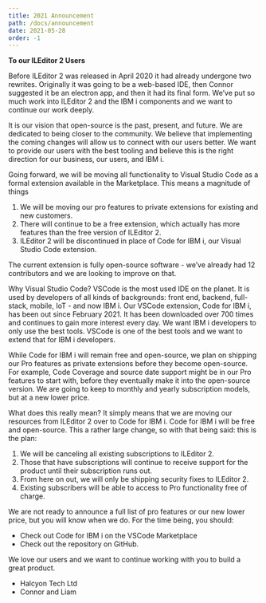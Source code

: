 ```yaml
---
title: 2021 Announcement
path: /docs/announcement
date: 2021-05-28
order: -1
---
```


**To our ILEditor 2 Users**

Before ILEditor 2 was released in April 2020 it had already undergone two rewrites. Originally it was going to be a web-based IDE, then Connor suggested it be an electron app, and then it had its final form. We’ve put so much work into ILEditor 2 and the IBM i components and we want to continue our work deeply.

It is our vision that open-source is the past, present, and future. We are dedicated to being closer to the community. We believe that implementing the coming changes will allow us to connect with our users better. We want to provide our users with the best tooling and believe this is the right direction for our business, our users, and IBM i.

Going forward, we will be moving all functionality to Visual Studio Code as a formal extension available in the Marketplace. This means a magnitude of things

1. We will be moving our pro features to private extensions for existing and new customers.
2. There will continue to be a free extension, which actually has more features than the free version of ILEditor 2.
3. ILEditor 2 will be discontinued in place of Code for IBM i, our Visual Studio Code extension.

The current extension is fully open-source software - we’ve already had 12 contributors and we are looking to improve on that.

Why Visual Studio Code? VSCode is the most used IDE on the planet. It is used by developers of all kinds of backgrounds: front end, backend, full-stack, mobile, IoT - and now IBM i. Our VSCode extension, Code for IBM i, has been out since February 2021. It has been downloaded over 700 times and continues to gain more interest every day. We want IBM i developers to only use the best tools. VSCode is one of the best tools and we want to extend that for IBM i developers.

While Code for IBM i will remain free and open-source, we plan on shipping our Pro features as private extensions before they become open-source. For example, Code Coverage and source date support might be in our Pro features to start with, before they eventually make it into the open-source version. We are going to keep to monthly and yearly subscription models, but at a new lower price.

What does this really mean? It simply means that we are moving our resources from ILEditor 2 over to Code for IBM i. Code for IBM i will be free and open-source. This a rather large change, so with that being said: this is the plan:

1. We will be canceling all existing subscriptions to ILEditor 2.
2. Those that have subscriptions will continue to receive support for the product until their subscription runs out.
3. From here on out, we will only be shipping security fixes to ILEditor 2.
4. Existing subscribers will be able to access to Pro functionality free of charge.

We are not ready to announce a full list of pro features or our new lower price, but you will know when we do. For the time being, you should:

* Check out Code for IBM i on the VSCode Marketplace
* Check out the repository on GitHub.

We love our users and we want to continue working with you to build a great product.

- Halcyon Tech Ltd
- Connor and Liam

